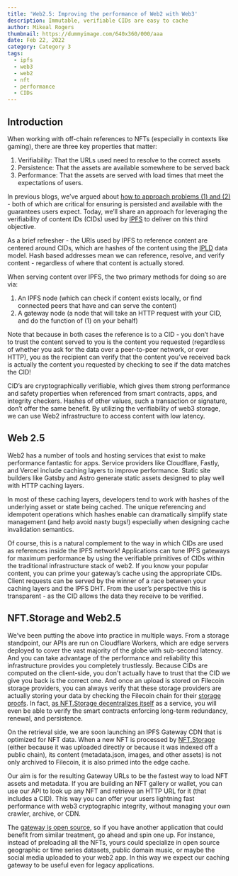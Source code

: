 ```yaml
---
title: 'Web2.5: Improving the performance of Web2 with Web3'
description: Immutable, verifiable CIDs are easy to cache
author: Mikeal Rogers
thumbnail: https://dummyimage.com/640x360/000/aaa
date: Feb 22, 2022
category: Category 3
tags:
  - ipfs
  - web3
  - web2
  - nft
  - performance
  - CIDs
---
```


## Introduction

When working with off-chain references to NFTs (especially in contexts like gaming), there are three key properties that matter:  

1) Verifiability: That the URLs used need to resolve to the correct assets 
2) Persistence: That the assets are available somewhere to be served back
3) Performance: That the assets are served with load times that meet the expectations of users. 

In previous blogs, we’ve argued about [how to approach problems (1) and (2)](https://nft.storage/blog/post/2021-12-14-storage-layer-maximalism/) - both of which are critical for ensuring is persisted and available with the guarantees users expect. Today, we’ll share an approach for leveraging the verifiability of content IDs (CIDs) used by [IPFS](https://ipfs.io/) to deliver on this third objective. 

As a brief refresher - the URIs used by IPFS to reference content are centered around CIDs, which are hashes of the content using the [IPLD](https://ipld.io) data model. Hash based addresses mean we can reference, resolve, and verify content - regardless of where that content is actually stored. 

When serving content over IPFS, the two primary methods for doing so are via: 
1) An IPFS node (which can check if content exists locally, or find connected peers that have and can serve the content)
2) A gateway node (a node that will take an HTTP request with your CID, and do the function of (1) on your behalf)

Note that because in both cases the reference is to a CID - you don’t have to trust the content served to you is the content you requested (regardless of whether you ask for the data over a peer-to-peer network, or over HTTP), you as the recipient can verify that the content you’ve received back is actually the content you requested by checking to see if the data matches the CID!

CID’s are cryptographically verifiable, which gives them strong performance and safety properties when referenced from smart contracts, apps, and integrity checkers. Hashes of other values, such a transaction or signature, don’t offer the same benefit. By utilizing the verifiability of web3 storage, we can use Web2 infrastructure to access content with low latency. 

## Web 2.5

Web2 has a number of tools and hosting services that exist to make performance fantastic for apps. Service providers like Cloudflare, Fastly, and Vercel include caching layers to improve performance. Static site builders like Gatsby and Astro generate static assets designed to play well with HTTP caching layers.

In most of these caching layers, developers tend to work with hashes of the underlying asset or state being cached. The unique referencing and idempotent operations which hashes enable can dramatically simplify state management (and help avoid nasty bugs!) especially when designing cache invalidation semantics.

Of course, this is a natural complement to the way in which CIDs are used as references inside the IPFS network! Applications can tune IPFS gateways for maximum performance by using the verifiable primitives of CIDs within the traditional infrastructure stack of web2. If you know your popular content, you can prime your gateway’s cache using the appropriate CIDs. Client requests can be served by the winner of a race between your caching layers and the IPFS DHT. From the user’s perspective this is transparent - as the CID allows the data they receive to be verified. 

## NFT.Storage and Web2.5

We’ve been putting the above into practice in multiple ways. From a storage standpoint, our APIs are run on Cloudflare Workers, which are edge servers deployed to cover the vast majority of the globe with sub-second latency. And you can take advantage of the performance and reliability this infrastructure provides you completely trustlessly. Because CIDs are computed on the client-side, you don't actually have to trust that the CID we give you back is the correct one. And once an upload is stored on Filecoin storage providers, you can always verify that these storage providers are actually storing your data by checking the Filecoin chain for their [storage proofs](https://filecoin.io/blog/posts/what-sets-us-apart-filecoin-s-proof-system/). In fact, [as NFT.Storage decentralizes itself](https://nft.storage/blog/post/2022-01-20-decentralizing-nft-storage/) as a service, you will even be able to verify the smart contracts enforcing long-term redundancy, renewal, and persistence.

On the retrieval side, we are soon launching an IPFS Gateway CDN that is optimized for NFT data. When a new NFT is processed by [NFT.Storage](http://nft.storage) (either because it was uploaded directly or because it was indexed off a public chain), its content (metadata.json, images, and other assets) is not only archived to Filecoin, it is also primed into the edge cache.

Our aim is for the resulting Gateway URLs to be the fastest way to load NFT assets and metadata. If you are building an NFT gallery or wallet, you can use our API to look up any NFT and retrieve an HTTP URL for it (that includes a CID). This way you can offer your users lightning fast performance with web3 cryptographic integrity, without managing your own crawler, archive, or CDN.

The [gateway is open source](https://github.com/nftstorage/nftstorage.link), so if you have another application that could benefit from similar treatment, go ahead and spin one up. For instance, instead of preloading all the NFTs, yours could specialize in open source geographic or time series datasets, public domain music, or maybe the social media uploaded to your web2 app. In this way we expect our caching gateway to be useful even for legacy applications.
